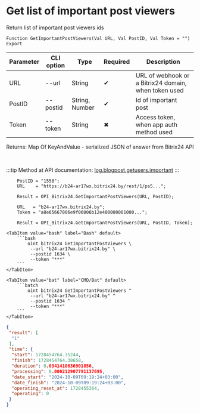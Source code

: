 ﻿---
sidebar_position: 4
---


# Get list of important post viewers
 Return list of important post viewers ids



`Function GetImportantPostViewers(Val URL, Val PostID, Val Token = "") Export`

  | Parameter | CLI option | Type | Required | Description |
  |-|-|-|-|-|
  | URL | --url | String | &#x2714; | URL of webhook or a Bitrix24 domain, when token used |
  | PostID | --postid | String, Number | &#x2714; | Id of important post |
  | Token | --token | String | &#x2716; | Access token, when app auth method used |

  
  Returns:  Map Of KeyAndValue - serialized JSON of answer from Bitrix24 API

<br/>

:::tip
Method at API documentation: [log.blogpost.getusers.important](https://dev.1c-bitrix.ru/rest_help/log/log_blogpost_getusers_important.php)
:::
<br/>



```bsl title="1C:Enterprise/OneScript code example"
    PostID = "1558";
    URL    = "https://b24-ar17wx.bitrix24.by/rest/1/ps5...";

    Result = OPI_Bitrix24.GetImportantPostViewers(URL, PostID);

    URL   = "b24-ar17wx.bitrix24.by";
    Token = "a8e65667006e9f06006b12e400000001000...";

    Result = OPI_Bitrix24.GetImportantPostViewers(URL, PostID, Token);
```
 

 <Tabs>
  
    <TabItem value="bash" label="Bash" default>
        ```bash
            oint bitrix24 GetImportantPostViewers \
             --url "b24-ar17wx.bitrix24.by" \
             --postid 1634 \
             --token "***"
        ```
    </TabItem>
  
    <TabItem value="bat" label="CMD/Bat" default>
        ```batch
            oint bitrix24 GetImportantPostViewers ^
             --url "b24-ar17wx.bitrix24.by" ^
             --postid 1634 ^
             --token "***"
        ```
    </TabItem>
</Tabs>


```json title="Result"
{
 "result": [
  "1"
 ],
 "time": {
  "start": 1728454764.35244,
  "finish": 1728454764.38658,
  "duration": 0.0341410636901856,
  "processing": 0.000212907791137695,
  "date_start": "2024-10-09T09:19:24+03:00",
  "date_finish": "2024-10-09T09:19:24+03:00",
  "operating_reset_at": 1728455364,
  "operating": 0
 }
}
```
